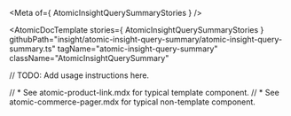 
<Meta of={ AtomicInsightQuerySummaryStories } />

<AtomicDocTemplate
  stories={ AtomicInsightQuerySummaryStories }
  githubPath="insight/atomic-insight-query-summary/atomic-insight-query-summary.ts"
  tagName="atomic-insight-query-summary"
  className="AtomicInsightQuerySummary"
>

// TODO: Add usage instructions here.

// * See atomic-product-link.mdx for typical template component.
// * See atomic-commerce-pager.mdx for typical non-template component.

</AtomicDocTemplate>
